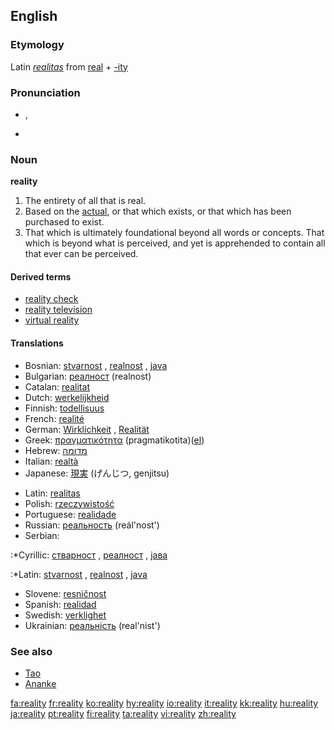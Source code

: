 ==English==

===Etymology===
Latin ''[[realitas]]'' from [[real]] + [[-ity]]

===Pronunciation===
*{{IPA|/ɹiˈæləti/}}, {{SAMPA|/ri"{l@ti/}}
*{{audio|en-us-reality.ogg|Audio (US)}}

===Noun===
'''reality'''
#The entirety of all that is real.
#Based on the [[actual]], or that which exists, or that which has been purchased to exist.
#That which is ultimately foundational beyond all words or concepts. That which is beyond what is perceived, and yet is apprehended to contain all that ever can be perceived.

====Derived terms====
*[[reality check]]
*[[reality television]]
*[[virtual reality]]

====Translations====
{{top}}
*Bosnian: [[stvarnost]] {{f}}, [[realnost]] {{f}}, [[java]] {{f}}
*Bulgarian: [[реалност]] (realnost)
*Catalan: [[realitat]]
*Dutch: [[werkelijkheid]]
*Finnish: [[todellisuus]]
*French: [[realité]]
*German: [[Wirklichkeit]] {{f}}, [[Realität]] {{f}}
*Greek: [[πραγματικότητα]] (pragmatikotita)([[:el:Πραγματικότητα|el]])
*Hebrew: [[מדומה]]
*Italian: [[realtà]]
*Japanese: [[現実]] (げんじつ, genjitsu)
{{mid}}
*Latin: [[realitas]] {{f}}
*Polish: [[rzeczywistość]] {{f}}
*Portuguese: [[realidade]]
*Russian: [[реальность]] (reál'nost')
*Serbian:
:*Cyrillic: [[стварност]] {{f}}, [[реалност]] {{f}}, [[јава]] {{f}}
:*Latin: [[stvarnost]] {{f}}, [[realnost]] {{f}}, [[java]] {{f}}
*Slovene: [[resničnost]] {{f}}
*Spanish: [[realidad]]
*Swedish: [[verklighet]] {{c}}
*Ukrainian: [[реальність]] (real'nist')
{{bottom}}

===See also===
*[[Tao]]
*[[Ananke]]

[[fa:reality]]
[[fr:reality]]
[[ko:reality]]
[[hy:reality]]
[[io:reality]]
[[it:reality]]
[[kk:reality]]
[[hu:reality]]
[[ja:reality]]
[[pt:reality]]
[[fi:reality]]
[[ta:reality]]
[[vi:reality]]
[[zh:reality]]